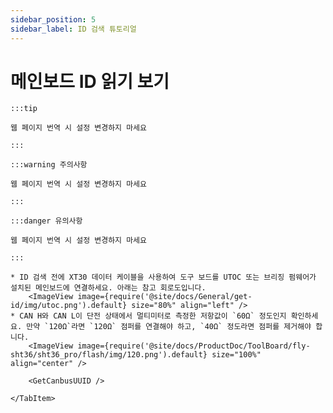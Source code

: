 ```yaml
---
sidebar_position: 5
sidebar_label: ID 검색 튜토리얼
---
```










# 메인보드 ID 읽기 보기

    :::tip

    웹 페이지 번역 시 설정 변경하지 마세요

    :::

    :::warning 주의사항

    웹 페이지 번역 시 설정 변경하지 마세요

    :::

    :::danger 유의사항

    웹 페이지 번역 시 설정 변경하지 마세요

    :::

<Tabs>
    <TabItem value="can" label="CANBus UUID 획득">

    * ID 검색 전에 XT30 데이터 케이블을 사용하여 도구 보드를 UTOC 또는 브리징 펌웨어가 설치된 메인보드에 연결하세요. 아래는 참고 회로도입니다.
        <ImageView image={require('@site/docs/General/get-id/img/utoc.png').default} size="80%" align="left" />    
    * CAN H와 CAN L이 단전 상태에서 멀티미터로 측정한 저항값이 `60Ω` 정도인지 확인하세요. 만약 `120Ω`라면 `120Ω` 점퍼를 연결해야 하고, `40Ω` 정도라면 점퍼를 제거해야 합니다.
        <ImageView image={require('@site/docs/ProductDoc/ToolBoard/fly-sht36/sht36_pro/flash/img/120.png').default} size="100%" align="center" />
   
        <GetCanbusUUID />

    </TabItem>
</Tabs>